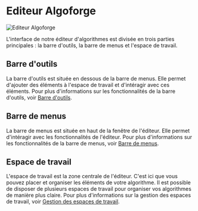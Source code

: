 # Editeur Algoforge
![Editeur Algoforge](/img/editeur.png)

L'interface de notre éditeur d'algorithmes est divisée en trois parties principales : la barre d'outils, la barre de menus et l'espace de travail.

## Barre d'outils
La barre d'outils est située en dessous de la barre de menus. Elle permet d'ajouter des éléments à l'espace de travail et d'intéragir avec ces éléments.
Pour plus d'informations sur les fonctionnalités de la barre d'outils, voir [Barre d'outils](barre-outils).

## Barre de menus
La barre de menus est située en haut de la fenêtre de l'éditeur. Elle permet d'intéragir avec les fonctionnalités de l'éditeur. 
Pour plus d'informations sur les fonctionnalités de la barre de menus, voir [Barre de menus](barre-menus).

## Espace de travail
L'espace de travail est la zone centrale de l'éditeur. C'est ici que vous pouvez placer et organiser les éléments de votre algorithme.
Il est possible de disposer de plusieurs espaces de travail pour organiser vos algorithmes de manière plus claire. 
Pour plus d'informations sur la gestion des espaces de travail, voir [Gestion des espaces de travail](../utilisation-avancée/sous-plans-travail).